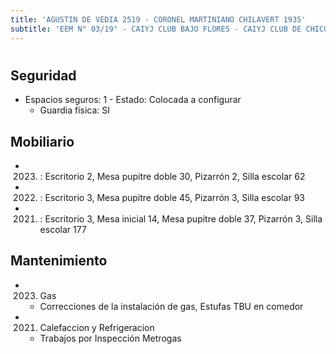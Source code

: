 ```yaml
---
title: 'AGUSTIN DE VEDIA 2519 - CORONEL MARTINIANO CHILAVERT 1935'
subtitle: 'EEM N° 03/19° - CAIYJ CLUB BAJO FLORES - CAIYJ CLUB DE CHICOS BAJO FLORES - PI CUYEN - ESCUELA INF. N° 06/19°'
---
```


#


## Seguridad

*  Espacios seguros: 1 - Estado: Colocada a configurar 
    + Guardia física: SI





## Mobiliario

*  (2023) : Escritorio 2, Mesa pupitre doble 30, Pizarrón 2, Silla escolar 62 

*  (2022) : Escritorio 3, Mesa pupitre doble 45, Pizarrón 3, Silla escolar 93 

*  (2021) : Escritorio 3, Mesa inicial 14, Mesa pupitre doble 37, Pizarrón 3, Silla escolar 177 





## Mantenimiento

*  (2023) Gas 
    + Correcciones de la instalación de gas, Estufas TBU en comedor

*  (2021) Calefaccion y Refrigeracion 
    + Trabajos por Inspección Metrogas



